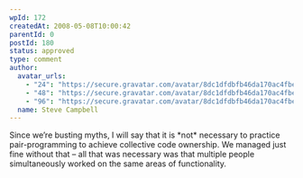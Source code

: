 ```yaml
---
wpId: 172
createdAt: 2008-05-08T10:00:42
parentId: 0
postId: 180
status: approved
type: comment
author:
  avatar_urls:
    - "24": "https://secure.gravatar.com/avatar/8dc1dfdbfb46da170ac4fbe8f2b8afc6?s=24&d=mm&r=g"
    - "48": "https://secure.gravatar.com/avatar/8dc1dfdbfb46da170ac4fbe8f2b8afc6?s=48&d=mm&r=g"
    - "96": "https://secure.gravatar.com/avatar/8dc1dfdbfb46da170ac4fbe8f2b8afc6?s=96&d=mm&r=g"
  name: Steve Campbell
---
```


Since we’re busting myths, I will say that it is \*not\* necessary to practice pair-programming to achieve collective code ownership. We managed just fine without that – all that was necessary was that multiple people simultaneously worked on the same areas of functionality.